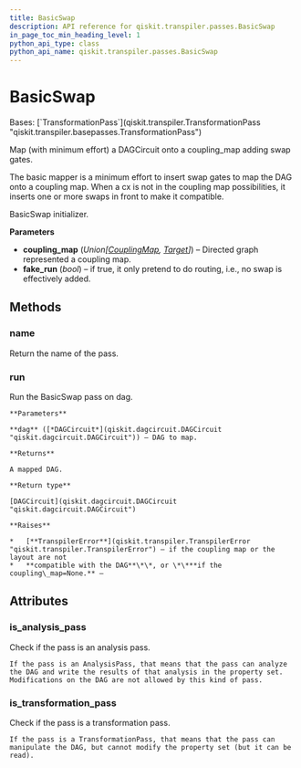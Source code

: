 ```yaml
---
title: BasicSwap
description: API reference for qiskit.transpiler.passes.BasicSwap
in_page_toc_min_heading_level: 1
python_api_type: class
python_api_name: qiskit.transpiler.passes.BasicSwap
---
```


# BasicSwap

<Class id="qiskit.transpiler.passes.BasicSwap" github="https://github.com/qiskit/qiskit/tree/stable/0.24/qiskit/transpiler/passes/routing/basic_swap.py" signature="BasicSwap(*args, **kwargs)">
  Bases: [`TransformationPass`](qiskit.transpiler.TransformationPass "qiskit.transpiler.basepasses.TransformationPass")

  Map (with minimum effort) a DAGCircuit onto a coupling\_map adding swap gates.

  The basic mapper is a minimum effort to insert swap gates to map the DAG onto a coupling map. When a cx is not in the coupling map possibilities, it inserts one or more swaps in front to make it compatible.

  BasicSwap initializer.

  **Parameters**

  *   **coupling\_map** (*Union\[*[*CouplingMap*](qiskit.transpiler.CouplingMap "qiskit.transpiler.CouplingMap")*,* [*Target*](qiskit.transpiler.Target "qiskit.transpiler.Target")*]*) – Directed graph represented a coupling map.
  *   **fake\_run** (*bool*) – if true, it only pretend to do routing, i.e., no swap is effectively added.

  ## Methods

  <span id="qiskit-transpiler-passes-basicswap-name" />

  ### name

  <Function id="qiskit.transpiler.passes.BasicSwap.name" signature="BasicSwap.name()">
    Return the name of the pass.
  </Function>

  <span id="qiskit-transpiler-passes-basicswap-run" />

  ### run

  <Function id="qiskit.transpiler.passes.BasicSwap.run" signature="BasicSwap.run(dag)">
    Run the BasicSwap pass on dag.

    **Parameters**

    **dag** ([*DAGCircuit*](qiskit.dagcircuit.DAGCircuit "qiskit.dagcircuit.DAGCircuit")) – DAG to map.

    **Returns**

    A mapped DAG.

    **Return type**

    [DAGCircuit](qiskit.dagcircuit.DAGCircuit "qiskit.dagcircuit.DAGCircuit")

    **Raises**

    *   [**TranspilerError**](qiskit.transpiler.TranspilerError "qiskit.transpiler.TranspilerError") – if the coupling map or the layout are not
    *   **compatible with the DAG**\*\*, or \*\***if the coupling\_map=None.** –
  </Function>

  ## Attributes

  ### is\_analysis\_pass

  <Attribute id="qiskit.transpiler.passes.BasicSwap.is_analysis_pass" name="is_analysis_pass">
    Check if the pass is an analysis pass.

    If the pass is an AnalysisPass, that means that the pass can analyze the DAG and write the results of that analysis in the property set. Modifications on the DAG are not allowed by this kind of pass.
  </Attribute>

  ### is\_transformation\_pass

  <Attribute id="qiskit.transpiler.passes.BasicSwap.is_transformation_pass" name="is_transformation_pass">
    Check if the pass is a transformation pass.

    If the pass is a TransformationPass, that means that the pass can manipulate the DAG, but cannot modify the property set (but it can be read).
  </Attribute>
</Class>

